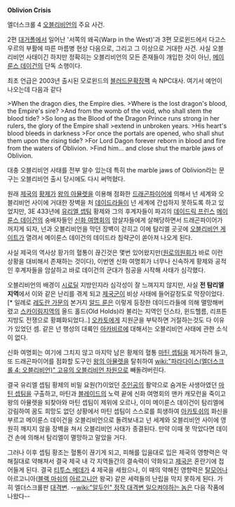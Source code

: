 '''Oblivion Crisis'''

엘더스크롤 4 [[오블리비언]]의 주요 사건.

2편 [[대거폴]]에서 일어난 '서쪽의 왜곡(Warp in the West)'과 3편 모로윈드에서 다고스 우르의 부활에 따른 마름병 현상 다음으로, 그리고 그 이상으로 거대한 사건. 사실 오블리비언 사태이긴 하지만 정확히는 오블리비언의 모든 존재들이 개입한 것이 아닌, [[메이룬스 데이건]]의 단독 소행이다.

최초 언급은 2003년 출시된 모로윈드의 [[블러드문]]확장팩 속 NPC대사. 여기서 예언이 나오는데 다음과 같다

>When the dragon dies, the Empire dies. 
>Where is the lost dragon's blood, the Empire's sire? 
>And from the womb of the void, who shall stem the blood tide? 
>So long as the Blood of the Dragon Prince runs strong in her rulers, the glory of the Empire shall
>extend in unbroken years. 
>His heart's blood bleeds in darkness 
>For once the portals are opened, who shall shut them upon the rising tide? 
>For Lord Dagon forever reborn in blood and fire from the waters of Oblivion. 
>Find him... and close shut the marble jaws of Oblivion. 

대충 오블리비언 사태를 전부 알수 있는데 특히 the marble jaws of Oblivion라는 문구는 오블리비언 출시 당시에도 다시 써먹혔다.

원래 [[제국]]의 [[황제]]가 [[왕의 아뮬렛]]을 이용해 점화한 [[드래곤파이어]]에 의해서 넌 세계와 오블리비언 사이에 거대한 장벽을 처 [[데이드라]]들이 넌 세계에 간섭하지 못하도록 하고 있었지만, 3E 433년에 [[유리엘 셉팀]] 황제와 그의 후계자들이 파괴의 [[데이드릭 프린스]] [[메이룬스 데이건]]의 숭배자들인 [[신화 여명회]]의 암살자들에게 살해당하면서 드래곤파이어가 꺼지게 되자, 넌과 오블리비언을 막던 장벽이 걷히고 이에 탐리엘 곳곳에 [[오블리비언 게이트]]가 열려서 메이룬스 데이건의 데이드라 침략군이 쏟아져 나오게 된다.

사실 제국의 역사상 황가의 혈통이 끊긴것은 몇번 있어왔지만([[원로의원회]]가 바로 이런 상황을 대비해서 존재하는 것이다), 이번엔 신화 여명회가 너무나 신속하게 황제와 공적인 후계자들을 암살하고 바로 데이건의 군대가 침공을 시작해 사태가 심각했다.

오블리비언의 배경이 [[시로딜]] 지방인지라 심각성이 잘 느껴지지 않지만, 사실 '''전 탐리엘 지역'''에서 이와 같은 난리를 겪게 되고 [[제국군]]이 비상 사태에 들어갈정도로 막장이었다.[* 일례로 [[레도란 가문]]의 본거지 [[알드 룬]]은 이렇게 등장한 데이드라들에 의해 멸망해버렸고 [[스카이림]]지역의 올드 홀드(Old Holds)라 불리는 지역인 던스타, 윈드헬름, 리프튼 지방도 전쟁으로 황폐화되었다..] [[오카토]]에게 지원군을 부탁하면 거절하는것도 다 이유가 있었던 셈. 같은 넌 행성의 대륙인 [[아카비르]]에 대해서는 오블리비언 사태에 관한 소식이 없다.

신화 여명회는 여기에 그치지 않고 마지막 남은 황제의 혈통 [[마틴 셉팀]]을 제거하려 들고, 또 드래곤파이어를 점화할 도구인 [[왕의 아뮬렛]]을 탈취하여 [[wiki:"파라다이스(엘더스크롤 4: 오블리비언)" 고유의 오블리비언 차원]]으로 빼돌려버린다.

결국 유리엘 셉팀 황제의 비밀 요원(?)이었던 [[주인공(엘더스크롤 4: 오블리비언)|주인공]]의 활약으로 숨겨둔 사생아였던 [[마틴 셉팀]]을 구출하고, 마틴과 [[블레이드]]의 노력 끝에 신화 여명회의 맨카 캐모런을 죽이고 왕의 아뮬렛을 되찾아와 마틴 셉팀이 제위에 오르나, 이미 메이룬스 데이건이 탐리엘에 강림하여 꿈도 희망도 없던 상황에서 마틴 셉팀이 스스로를 희생하여 [[아카토쉬]]의 화신을 부르고 메이룬스 데이건을 오블리비언으로 돌려보내고 넌 세계와 오블리비언 사이에 영원히 깨지지 않을 장벽을 쳐서 오블리비언 사태가 종결된다. 만약 이때 못 막았다면 데이건 손에 의해서 탐리엘이 멸망하고 말았을 거다.

그러나 이후 셉팀 황조는 혈통이 끊기게 되고, 피해를 입을대로 입은 제국의 영향력은 약해질대로 약해져서 결국 제국 내 각 지역들간의 결속력이 약화되고 [[제국(엘더스크롤 시리즈)|제국]]은 혼란기에 접어들게 된다. 결국 [[티투스 메데]]가 4 제국을 세웠으나, 이 때의 약해진 영향력은 [[탈모어]]나 아르고니아([[블랙 마쉬]]의 [[아르고니안]] 왕국) 같은 세력들의 난립을 막지 못하게 된다. 가히 엘더스크롤판 [[대격변]]. --[[wiki:"알두인" 정작 대격변 일으켜야하는 놈]]은 다음 작품에 나왔다--
